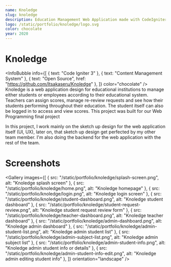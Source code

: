 ```yaml
---
name: Knoledge
slug: knoledge
description: Education Management Web Application made with CodeIgniter 3.
logo: /static/portfolio/knoledge/logo.svg
color: chocolate
year: 2020
---
```


# Knoledge
<InfoBubble
    info={[
        { text: "Code Igniter 3" },
        { text: "Content Management System" },
        { text: "Open Source", href: "https://github.com/Itsakaseru/Knoledge" },
    ]}
    color="chocolate"
/>
Knoledge is a web application design for educational institutions to manage either students or employees according to their educational system. Teachers can assign scores, manage re-review requests and see how their students performing throughout their education. The student itself can also be logged in to access and view scores. This project was built for our Web Programming final project

In this project, I work mainly on the sketch up design for the web application itself (UI, UX), later on, that sketch up design get perfected by my other team member. I'm also doing the backend for the web application with the rest of the team.

# Screenshots
<Gallery
    images={[
        { src: "/static/portfolio/knoledge/splash-screen.png", alt: "Knoledge splash screen" },
        { src: "/static/portfolio/knoledge/home.png", alt: "Knoledge homepage" },
        { src: "/static/portfolio/knoledge/login.png", alt: "Knoledge login screen" },
        { src: "/static/portfolio/knoledge/student-dashboard.png", alt: "Knoledge student dashboard" },
        { src: "/static/portfolio/knoledge/student-request-review.png", alt: "Knoledge student request review form" },
        { src: "/static/portfolio/knoledge/teacher-dashboard.png", alt: "Knoledge teacher dashboard" },
        { src: "/static/portfolio/knoledge/admin-dashboard.png", alt: "Knoledge admin dashboard" },
        { src: "/static/portfolio/knoledge/admin-student-list.png", alt: "Knoledge admin student list" },
        { src: "/static/portfolio/knoledge/admin-subject-list.png", alt: "Knoledge admin subject list" },
        { src: "/static/portfolio/knoledge/admin-student-info.png", alt: "Knoledge admin student info or details" },
        { src: "/static/portfolio/knoledge/admin-student-info-edit.png", alt: "Knoledge admin editing student info" },
    ]}
    orientation="landscape"
/>